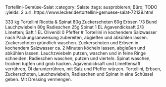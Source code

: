 Tortellini-Gemüse-Salat
:category: Salate
:tags: ausprobieren; Büro; TODO
:yields: 2
:url: https://www.lecker.de/tortellini-gemuese-salat-72129.html

333 kg Tortellini Ricotta & Spinat
80g Zuckerschoten
60g Erbsen
1/3 Bund Lauchzwiebeln
80g Radieschen
25g Spinat
1 EL Agavendicksaft
2/3 Limetten; Saft
1 EL Olivenöl
0 Pfeffer
# Tortellini in kochendem Salzwasser nach Packungsanweisung zubereiten, abgießen und abkühlen lassen. Zuckerschoten gründlich waschen. Zuckerschoten und Erbsen in kochendem Salzwasser ca. 2 Minuten köcheln lassen, abgießen und abkühlen lassen.
  Lauchzwiebeln putzen, waschen und in feine Ringe schneiden. Radieschen waschen, putzen und vierteln. Spinat waschen, trocken tupfen und grob hacken. Agavendicksaft und Limettensaft verrühren, Öl darunterrühren, mit Salz und Pfeffer würzen.
  Tortellini, Erbsen, Zuckerschoten, Lauchzwiebeln, Radieschen und Spinat in eine Schüssel geben. Mit Dressing vermengen.
